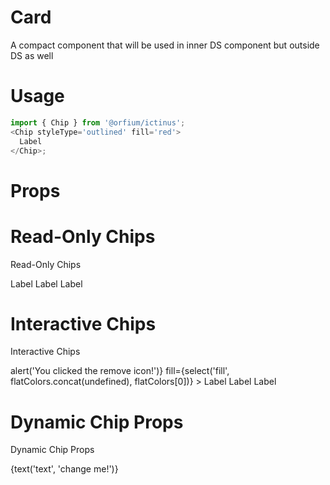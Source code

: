 
<Meta title="Design System/Chip" component={Chip} />

# Card

A compact component that will be used in inner DS component but outside DS as well

# Usage

```js
import { Chip } from '@orfium/ictinus';
<Chip styleType='outlined' fill='red'>
  Label
</Chip>;
```

# Props

<Props of={Chip} />

<!-- # Chip Styles

Chip Styles

<Preview>
  <Story name="Chip Styles">
    <Stack>
        <Chip styleType='filled'
          fill={select('fill', flatColors.concat(undefined), flatColors[0])} shade={select('shade', colorShades.concat(undefined), colorShades[0])}
        >
        Filled Style
        </Chip>
        <Chip styleType='outlined'
          fill={select('fill', flatColors.concat(undefined), flatColors[0])} shade={select('shade', colorShades.concat(undefined), colorShades[0])}
        >
        Outlined Style
        </Chip>
    </Stack>
  </Story>
</Preview> -->

<!-- # Chip Sizes

Chip Sizes

<Preview>
  <Story name="Chip Sizes">
    <Stack>
        <Chip styleType={select('styleType', ['filled', 'outlined'], 'filled')} size='md'
          fill={select('fill', flatColors.concat(undefined), flatColors[0])} shade={select('shade', colorShades.concat(undefined), colorShades[0])}
        >
        Medium Size
        </Chip>
        <Chip styleType={select('styleType', ['filled', 'outlined'], 'filled')} size='sm'
          fill={select('fill', flatColors.concat(undefined), flatColors[0])} shade={select('shade', colorShades.concat(undefined), colorShades[0])}
        >
        Small Size
        </Chip>
    </Stack>
  </Story>
</Preview> -->

# Read-Only Chips

Read-Only Chips

<Preview>
  <Story name="Read-Only Chips">
    <Stack>
        <Chip
          fill={select('fill', flatColors.concat(undefined), flatColors[0])}
        >
          Label
        </Chip>
        <Chip 
          fill={select('fill', flatColors.concat(undefined), flatColors[0])}
          thumbnail={{src: '', name: 'KN'}}
        >
          Label
        </Chip>
        <Chip 
          thumbnail={{src: 'https://mui.com/static/images/avatar/1.jpg', name: 'J'}}
          fill={select('fill', flatColors.concat(undefined), flatColors[0])}
        >
         Label
        </Chip>
    </Stack>
  </Story>
</Preview>

# Interactive Chips

Interactive Chips

<Preview>
  <Story name="Interactive Chips">
    <Stack>
        <Chip
          styleType={'interactive'}
          onClear={() => alert('You clicked the remove icon!')}
          fill={select('fill', flatColors.concat(undefined), flatColors[0])}
        >
          Label
        </Chip>
        <ChipShowcase
          styleType={'interactive'}
          isChecked
          fill={select('fill', flatColors.concat(undefined), flatColors[0])}
        >
          Label
        </ChipShowcase>
        <ChipShowcase
          styleType={'interactive'}
          badgeNumber={5}
          fill={select('fill', flatColors.concat(undefined), flatColors[0])}
        >
          Label
        </ChipShowcase>
    </Stack>
  </Story>
</Preview>


<!-- # Chip with Icons

Chip with Icons
<Preview>
  <Story name="Chip with Icons">
    <Stack>
      <ChipShowcase
        fill={select('fill', flatColors.concat(undefined), flatColors[0])}
      >
        <div>{text('text', 'Label')}</div>
      </ChipShowcase>
    </Stack>
  </Story>
</Preview> -->

# Dynamic Chip Props

Dynamic Chip Props

<Preview>
  <Story name="Dynamic Chip Props">
    <Stack>
      <Chip
        fill={select('fill', flatColors.concat(undefined), flatColors[0])} 
      >
        <div>{text('text', 'change me!')}</div>
      </Chip>
    </Stack>
  </Story>
</Preview>
